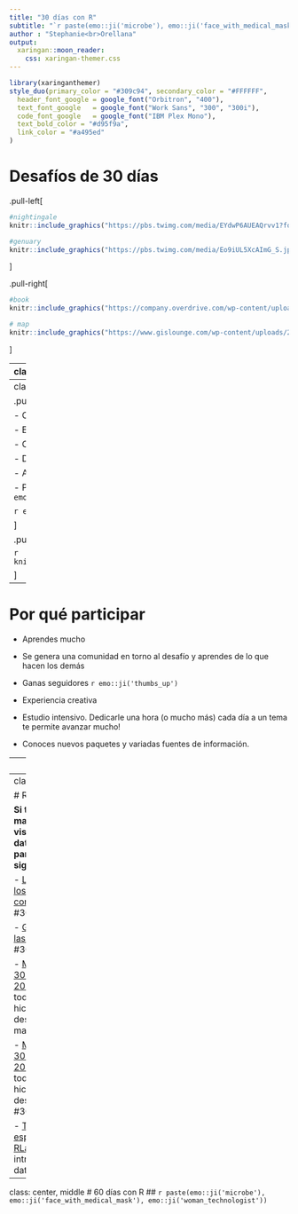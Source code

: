 ```yaml
---
title: "30 días con R"
subtitle: "`r paste(emo::ji('microbe'), emo::ji('face_with_medical_mask'), emo::ji('woman_technologist'))`"
author : "Stephanie<br>Orellana"
output:
  xaringan::moon_reader:
    css: xaringan-themer.css
---
```



```r
library(xaringanthemer)
style_duo(primary_color = "#309c94", secondary_color = "#FFFFFF",
  header_font_google = google_font("Orbitron", "400"),
  text_font_google   = google_font("Work Sans", "300", "300i"),
  code_font_google   = google_font("IBM Plex Mono"),
  text_bold_color = "#d95f9a",
  link_color = "#a495ed"
)
```

# Desafíos de 30 días

.pull-left[

```r
#nightingale
knitr::include_graphics("https://pbs.twimg.com/media/EYdwP6AUEAQrvv1?format=jpg&name=medium")
```

```r
#genuary
knitr::include_graphics("https://pbs.twimg.com/media/Eo9iUL5XcAImG_S.jpg")
```



]

.pull-right[

```r
#book
knitr::include_graphics("https://company.overdrive.com/wp-content/uploads/2018/11/30_day_book_updated.jpg")
```

```r
# map
knitr::include_graphics("https://www.gislounge.com/wp-content/uploads/2020/10/30-day-map-challenge-november-2020.jpeg")
```
]

---
class: inverse
# 30 días de gráficos

.pull-left[

- Organizado por la comunidad de R en español `r emo::ji('ok_hand')`

- Entre mayo y junio 2020 `r emo::ji('calendar')`

- Cada día un tipo de gráfico diferente según la consigna `r emo::ji('bar_chart')`

- Desafío personal: **Tidyverse**

- Aprendí mucho y fue muy divertido `r emo::ji('nerd_face')`

- Pero dije: ¡Nunca más! `r emo::ji('tired_face')`
]

.pull-right[

```r
knitr::include_graphics("img/collage_nightingale.png")
```

]

---
class: inverse
# 30 días de mapas

.pull-left[

- Organizado por [Topi Tjukanov](https://github.com/tjukanovt) `r emo::ji('ok_hand')`

- En noviembre de 2020 `r emo::ji('calendar')`

- Cada día un mapa diferente según la consigna `r emo::ji('earth')`

- Desafío personal: **Mapas con código**

- Aprendí mucho y fue muy divertido `r emo::ji('nerd_face')`

- Pero dije: Ahora voy a escribir un post con consejos para abordar este tipo de desafíos `r emo::ji('light_bulb')`

`r emo::ji('pushpin')`[Puedes encontrarlo aquí](https://sporella.netlify.app/2020/12/01/30daymap/)

]

.pull-right[

```r
knitr::include_graphics("https://raw.githubusercontent.com/sporella/30daymap/master/plots/0_collage.png")
```

]

---
# Por qué participar

- Aprendes mucho

- Se genera una comunidad en torno al desafío y aprendes de lo que hacen los demás

- Ganas seguidores `r emo::ji('thumbs_up')`

- Experiencia creativa

- Estudio intensivo. Dedicarle una hora (o mucho más) cada día a un tema te permite avanzar mucho!

- Conoces nuevos paquetes y variadas fuentes de información.

---
# Consejos

- Planifica

- Si no puedes hacer los 30 días, has lo que puedas.

- Puedes reutilizar `r emo::ji('recycle')`

- No todo tiene que ser perfecto

- Busca inspiración mirando lo que hacen los demás `r emo::ji('eyes')`

- Usar el hashtag del desafío y de las herramientas que utilizas, como `#rstats`, `#rspatial` o `#rayshader` esto hará que puedas recibir más interacciones.

---
class: inverse

# Recursos

**Si te interesan los mapas y la visualización de datos ¡anímate a participar el siguiente año!**


- [Listado de todos los mapas hechos con R](https://github.com/Nowosad/rspatial-map-challenge-2020) durante #30daymapchallenge

- [Galería con todas las contribuciones](https://david.frigge.nz/30DayMapChallenge2020/maps.html) de #30daymapchallenge

- [Mi repositorio de 30 días de mapas 2020](https://github.com/sporella/30daymap): acá están todos los mapas que hice durante el desafío de 30 días de mapas.

- [Mi repositorio de 30 días de gráficos 2020](https://github.com/sporella/nightingale): acá están todos los mapas que hice durante el desafío #30daymapchallenge

- [Taller de datos espaciales RLadiesChile](https://github.com/sporella/datos_espaciales_tutorial): taller introductorio sobre datos espaciales

---
class: center, middle
# 60 días con R
## `r paste(emo::ji('microbe'), emo::ji('face_with_medical_mask'), emo::ji('woman_technologist'))`
